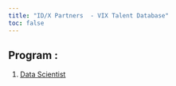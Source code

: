 ```yaml
---
title: "ID/X Partners  - VIX Talent Database"
toc: false
---
```


## Program :

1.  [Data Scientist](https://idx-partners-vix-talent-database.netlify.app/ds.html "Data Scientist")
